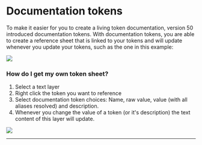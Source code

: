 # Documentation tokens

To make it easier for you to create a living token documentation, version 50 introduced documentation tokens. With documentation tokens, you are able to create a reference sheet that is linked to your tokens and will update whenever you update your tokens, such as the one in this example:

![](/size-example.jpg)

### How do I get my own token sheet?

1. Select a text layer
2. Right click the token you want to reference
3. Select documentation token choices: Name, raw value, value (with all aliases resolved) and description.
4. Whenever you change the value of a token (or it's description) the text content of this layer will update.

![](/size-howto.jpg)

---


<ReactPlayer
  muted
  playsinline
  width="100%"
  height="auto"
  loop
  playing
  controls
  url="/documentation-tokens.mp4"
/>
